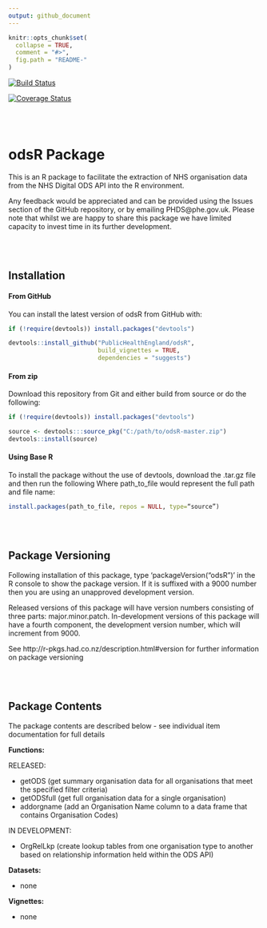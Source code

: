 ```yaml
---
output: github_document
---
```


<!-- README.md is generated from README.Rmd. Please edit that file -->

```r
knitr::opts_chunk$set(
  collapse = TRUE,
  comment = "#>",
  fig.path = "README-"
)
```

[![Build
Status](https://travis-ci.org/PublicHealthEngland/odsR.svg?branch=master)](https://travis-ci.org/PublicHealthEngland/odsR?branch=master)


[![Coverage
Status](https://coveralls.io/repos/github/PublicHealthEngland/odsR/badge.svg?branch=master)](https://coveralls.io/github/PublicHealthEngland/odsR?branch=master)


<br/>
<br/>

# odsR Package
This is an R package to facilitate the extraction of NHS organisation data from the NHS Digital ODS API into the R environment.

Any feedback would be appreciated and can be provided using the Issues section of the GitHub repository, or by emailing PHDS@phe.gov.uk. Please note that whilst we are happy to share this package we have limited capacity to invest time in its further development.

<br/>
<br/>


## Installation

#### From GitHub
You can install the latest version of odsR from GitHub with:

``` r
if (!require(devtools)) install.packages("devtools")

devtools::install_github("PublicHealthEngland/odsR",
                         build_vignettes = TRUE,
                         dependencies = "suggests")
```

#### From zip
Download this repository from Git and either build from source or do the following:

``` r
if (!require(devtools)) install.packages("devtools")

source <- devtools:::source_pkg("C:/path/to/odsR-master.zip")
devtools::install(source)
```

#### Using Base R
To install the package without the use of devtools, download the .tar.gz file and then run
the following Where path_to_file would represent the full path and file name:

``` r
install.packages(path_to_file, repos = NULL, type=“source”)
```

<br/>
<br/>

## Package Versioning
Following installation of this package, type ‘packageVersion(“odsR”)’ in the R console to show the package version. If it is suffixed with a 9000 number then you are using an unapproved development version.

Released versions of this package will have version numbers consisting of three parts: major.minor.patch. 
In-development versions of this package will have a fourth component, the development version number, which will increment from 9000.

See http://r-pkgs.had.co.nz/description.html#version for further information on package versioning

<br/>
<br/>

## Package Contents
The package contents are described below - see individual item documentation for full details

**Functions:**

RELEASED:  

* getODS (get summary organisation data for all organisations that meet the specified filter criteria)  
* getODSfull (get full organisation data for a single organisation)  
* addorgname (add an Organisation Name column to a data frame that contains Organisation Codes)

IN DEVELOPMENT:  

* OrgRelLkp (create lookup tables from one organisation type to another based on relationship information held within the ODS API)  

**Datasets:**  

* none

**Vignettes:**  

* none
